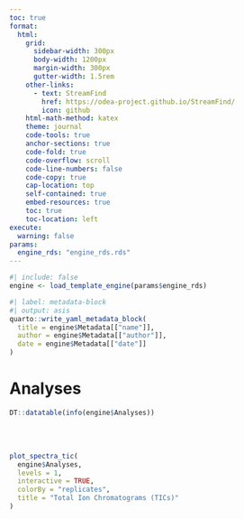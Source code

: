```yaml
---
toc: true
format:
  html:
    grid:
      sidebar-width: 300px
      body-width: 1200px
      margin-width: 300px
      gutter-width: 1.5rem
    other-links:
      - text: StreamFind
        href: https://odea-project.github.io/StreamFind/
        icon: github
    html-math-method: katex
    theme: journal
    code-tools: true
    anchor-sections: true
    code-fold: true
    code-overflow: scroll
    code-line-numbers: false
    code-copy: true
    cap-location: top
    self-contained: true
    embed-resources: true
    toc: true
    toc-location: left
execute:
  warning: false
params:
  engine_rds: "engine_rds.rds"
---
```


```r
#| include: false
engine <- load_template_engine(params$engine_rds)
```

```r
#| label: metadata-block
#| output: asis
quarto::write_yaml_metadata_block(
  title = engine$Metadata[["name"]],
  author = engine$Metadata[["author"]],
  date = engine$Metadata[["date"]]
)
```

# Analyses

```r
DT::datatable(info(engine$Analyses))
```

<br>
<br>

```r
plot_spectra_tic(
  engine$Analyses,
  levels = 1,
  interactive = TRUE,
  colorBy = "replicates",
  title = "Total Ion Chromatograms (TICs)"
)
```

<br>
<br>
